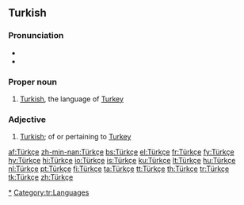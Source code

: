 ==Turkish==

===Pronunciation===
* {{IPA|[ˈt̪yɾktʃe]|lang=tr}}
* {{audio|Turkce.ogg}}

===Proper noun===
{{infl|tr|proper noun}}

# [[Turkish]], the language of [[Turkey]]

===Adjective===
{{infl|tr|adjective}}

# [[Turkish]]; of or pertaining to [[Turkey]]

[[Category:Turkish language|*]]
[[Category:tr:Languages]]

[[af:Türkçe]]
[[zh-min-nan:Türkçe]]
[[bs:Türkçe]]
[[el:Türkçe]]
[[fr:Türkçe]]
[[fy:Türkçe]]
[[hy:Türkçe]]
[[hi:Türkçe]]
[[io:Türkçe]]
[[is:Türkçe]]
[[ku:Türkçe]]
[[lt:Türkçe]]
[[hu:Türkçe]]
[[nl:Türkçe]]
[[pt:Türkçe]]
[[fi:Türkçe]]
[[ta:Türkçe]]
[[tt:Türkçe]]
[[th:Türkçe]]
[[tr:Türkçe]]
[[tk:Türkçe]]
[[zh:Türkçe]]